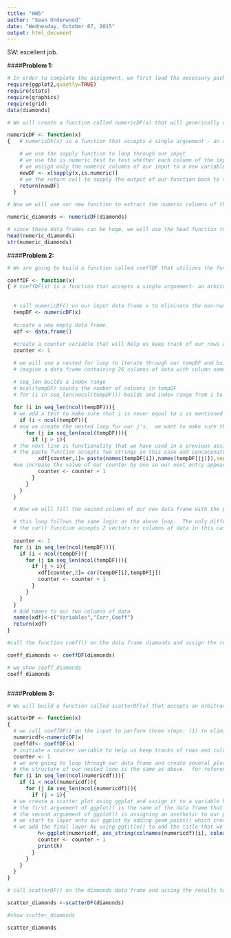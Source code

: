 ```yaml
---
title: "HW5"
author: "Sean Underwood"
date: "Wednesday, October 07, 2015"
output: html_document
---
```


SW: excellent job.

####__Problem 1:__

```r
# In order to complete the assignment, we first load the necessary packages and data
require(ggplot2,quietly=TRUE)
require(stats)
require(graphics)
require(grid)
data(diamonds)

# We will create a function called numericDF(x) that will generically extract all numeric columns from any dataframe x.  This function has one arguement x which should be class data frame.  

numericDF <- function(x)
{   # numericDF(x) is a function that accepts a single arguement - an arbitrary dataframe x, and returns a new data frame containing only columns of numeric data

    # we use the sapply function to loop through our input
    # we use the is.numeric test to test whether each column of the input is numeric
    # we assign only the numeric columns of our input to a new variable newDF which is a data frame
    newDF <- x[sapply(x,is.numeric)]
    # we the return call to supply the output of our function back to the user
    return(newDF)
  }

# Now we will use our new function to extract the numeric columns of the diamonds data set by calling numericDF() on the diamonds data frame and assigning the results to a new variable numeric_diamonds

numeric_diamonds <- numericDF(diamonds)

# since these data frames can be huge, we will use the head function to display the first 7 rows of data.  Additionally, we will display the strucutre of our new data frame using the str() function
head(numeric_diamonds)
str(numeric_diamonds)

```

####__Problem 2:__
```r

# We are going to build a function called coeffDF that utilizes the function that we built in part 1.  Our new function will (1) Accept a data frame as input (2) Run the numericDF() function on the input (3) Our coeffDF() function will then create a new data frame that will have 2 columns.  In the first column will contain each pair of variables in the form of a string separated by a -.  Column 2 will contain the Pearson Correlation Coefficient of the columns of data represented in column 1. 

coeffDF <- function(x)
{ # coeffDF(x) is a function that accepts a single arguement- an arbitrary data frame x, and returns a new data frame containing 2 columns: Column 1- contains each pair of variables in the form of a string separated by a -, Column 2- contains the Pearson Correlation Coefficient of the columns of data represented in column 1. 
  
  
  # call numericDF() on our input data frame x to eliminate the non-numeric columns
  tempDF <- numericDF(x)
  
  #create a new empty data frame.  
  xdf <- data.frame()
  
  #create a counter variable that will help us keep track of our rows and columns
  counter <- 1

  # we will use a nested for loop to iterate through our tempDF and build up our new data frame xdf
  # imagine a data frame containing 26 columns of data with column names a-z.  We want to iterate through our 26 colums and create the following row entries in column 1 of xdf: a-b,a-c,a-d,...,b-c,b-d,...,c-d,c-e,...,x-z,y-z. Note, we don't continue to z-a because z has all ready been paired with every other column. We will then let our i first = a and then create a second loop that will let j=b, then j=c, and so on until j=z.  Then our loop will move to i=b and will repeat this process of j=c, j=d, and so one until j=y.  We have to put a coupld of if statements in the loop to keep our indexing from going out of bounds.  I will comment on those as I go.

  # seq_len builds a index range
  # ncol(tempDF) counts the number of columns in tempDF
  # for (i in seq_len(nocol(tempDF))) builds and index range from 1 to the number of columns in the database that we are working with
  
  for (i in seq_len(ncol(tempDF))){
  # we add a test to make sure that i is never equal to z as mentioned above (z has all ready been matched with every other column).  Since the i value of z is the last column number which is equal to the number of columns, we just say that i must always be less than the numer of columns
    if (i < ncol(tempDF)){
  # now we create the nested loop for our j's.  we want to make sure that the j's are always greater than the i's.  This helps us avoid duplication.  We don't want a-a because this is useless and we don't want b-a becuase we have all ready done a-b.
      for (j in seq_len(ncol(tempDF))){
        if (j > i){
  # the next line is functionality that we have used in a previous assigment.  we are slicing into the tempDF and building up the new dataframe xdf by using the paste function.  
  # the paste function accepts two strings in this case and concacenates them using a space as a default separator.  We specify that we want - as the separator
          xdf[counter,1]= paste(names(tempDF[i]),names(tempDF[(j)]),sep="-")
  #we increase the value of our counter by one so our next entry appears on the subsequent row of the new data frame
          counter <- counter + 1
        }
      }   
    }
  }

  # Now we will fill the second column of our new data frame with the pearson correlation coefficeint corresponding to the variable pair in the first column.  For example, for the row in column 1 that has 'carat-depth', we will calculate the correlation coefficient on the entire row 1 and row 2.  We will return that integer value in row 1 column 2.

  # this loop follows the same logic as the above loop.  The only difference is that instead of using slicing and the paste function to build of a column, we are using slicing and the cor() function.
  # the cor() function accepts 2 vectors or columns of data in this case and calculates the Pearson Correlation Coefficient.
  
  counter <- 1
  for (i in seq_len(ncol(tempDF))){
    if (i < ncol(tempDF)){
      for (j in seq_len(ncol(tempDF))){
        if (j > i){
          xdf[counter,2]= cor(tempDF[i],tempDF[j])
          counter <- counter + 1
        }
      }   
    }
  }
  # Add names to our two columns of data
  names(xdf)<-c("Variables","Corr_Coeff")  
  return(xdf)
}

#call the function coeff() on the data frame diamonds and assign the results to a new variable coeff_diamonds

coeff_diamonds <- coeffDF(diamonds)

# we show coeff_diamonds
coeff_diamonds



```

####__Problem 3:__
```r
# We will build a function called scatterDF(x) that accepts an arbitrary  dataframe as input (we will use diamonds for purposes of example).  scatterDF() will use coeffDF() from problem 2 to (1) eliminate all non-numeric columns by calling the numericDF() function developed in part 1 and (2) will build a scatterplot for each pair of columns.  For example, if your data frame contains 4 columns w,x,y,z of numeric data, scatterDF() will create a scatterplot for each pair wx,wy,wz,xy,xz,yz.  The title of the scatterplot will state the variable pairing as well as state the Pearson Correlation Coefficient of the two columns of data.

scatterDF <- function(x)
{
  # we call coeffDF() on the input to perform three steps: (1) to eliminate or "clean" the non-numeric columns from our input dataframe and (2) to builds a new data frame containing 2 columns- a column of the variable pairs from our cleaned dataframe and a column of the Pearson Correlation Coefficients relating to column data associated with the variable pairs. (3) build a scatterplot for each pair of columns.  For example, if your data frame contains 4 columns w,x,y,z of numeric data, scatterDF() will create a scatterplot for each pair wx,wy,wz,xy,xz,yz.  The title of the scatterplot will state the variable pairing as well as state the Pearson Correlation Coefficient of the two columns of data.
  numericdf<-numericDF(x)
  coeffdf<- coeffDF(x)
  # initiate a counter variable to help us keep tracks of rows and columns
  counter <- 1
  # we are going to loop through our data frame and create several plots
  # the structure of our nested loop is the same as above.  for references to what i and j are, see the comments in part 1.  What is new is the ggplot call in the inside loop.  I will explain that below.
  for (i in seq_len(ncol(numericdf))){
    if (i < ncol(numericdf)){
      for (j in seq_len(ncol(numericdf))){
        if (j > i){
  # we create a scatter plot using ggplot and assign it to a variable h of class ggplot
  # the first arguement of ggplot() is the name of the data frame that we are working with
  # the second arguement of ggplot() is assigning an asethetic to our plots.  I have chosen to use the aes_string() function which allows me to pass text in for my column names.  I use i and j to reference the various columns.  This way we get a different column pairing on every iteration.
  # we start to layer onto our ggplot by adding geom_point() which creates the points on our scatterplot
  # we add the final layer by using ggtitle() to add the title that we want.  Since we are creating multiple charts, we use sprintf() to allow us to pass variables in as test strings.  This way our title can change with each iteration.  The %s represents where we will pass in a variable string value and the backslash n represents a new line.  For each %s pair, we are accessing the row entry and pearson coefficient that relates to each chart
          h<-ggplot(numericdf, aes_string(colnames(numericdf)[i], colnames(numericdf)[j])) + geom_point() + ggtitle(sprintf('%s\nPearson Correlation Coefficient=%s', coeffdf[counter,1],coeffdf[counter,2]))
          counter <- counter + 1
          print(h)
        }
      }
    }
  }
} 

# call scatterDF() on the diamonds data frame and assing the results to a variable called scatter_diamonds

scatter_diamonds <-scatterDF(diamonds)

#show scatter_diamonds

scatter_diamonds

```
